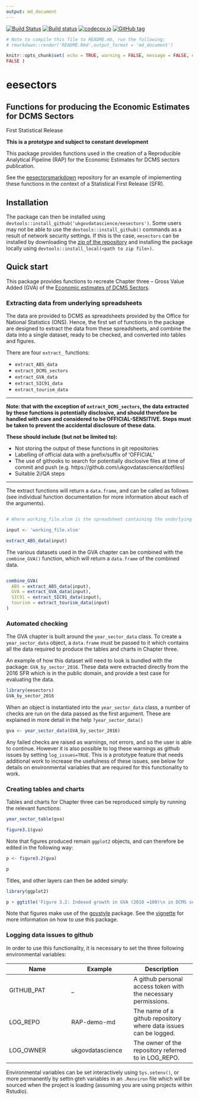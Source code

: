 ```yaml
--- 
output: md_document 
---
```


[![Build
Status](https://travis-ci.org/DCMSstats/eesectors.svg?branch=master)](https://travis-ci.org/DCMSstats/eesectors)
[![Build
status](https://ci.appveyor.com/api/projects/status/vulmerft4p30339l/branch/master?svg=true)](https://ci.appveyor.com/project/ivyleavedtoadflax/eesectors/branch/master)
[![codecov.io](http://codecov.io/github/ukgovdatascience/eesectors/coverage.svg?branch=master)](http://codecov.io/github/ukgovdatascience/eesectors?branch=master)
[![GitHub
tag](https://img.shields.io/github/tag/ukgovdatascience/eesectors.svg)](https://github.com/ukgovdatascience/eesectors/releases)

```r

# Note to compile this file to README.mb, run the following:
# rmarkdown::render('README.Rmd',output_format = 'md_document')

knitr::opts_chunk$set( echo = TRUE, warning = FALSE, message = FALSE, error =
FALSE )

```

# eesectors 

## Functions for producing the Economic Estimates for DCMS Sectors
First Statistical Release

**This is a prototype and subject to constant development**

This package provides functions used in the creation of a Reproducible
Analytical Pipeline (RAP) for the Economic Estimates for DCMS sectors
publication.

See the [eesectorsmarkdown](https://github.com/ukgovdatascience/eesectorsmarkdown) repository for an example of implementing these functions in the context of a Statistical First Release (SFR).

## Installation

The package can then be installed using `devtools::install_github('ukgovdatascience/eesectors')`. 
Some users may not be able to use the `devtools::install_github()` commands as a result of network security settings. 
If this is the case, `eesectors` can be installed by downloading the [zip of the repository](https://github.com/ukgovdatascience/eesectors/archive/master.zip) and installing the package locally using `devtools::install_local(<path to zip file>)`.

## Quick start

This package provides functions to recreate Chapter three -- Gross Value Added
(GVA) of the [Economic estimates of DCMS Sectors](https://www.gov.uk/government/uploads/system/uploads/attachment_data/file/544103/DCMS_Sectors_Economic_Estimates_-_August_2016.pdf).

### Extracting data from underlying spreadsheets

The data are provided to DCMS as spreadsheets provided by the Office for
National Statistics (ONS). Hence, the first set of functions in the package are
designed to extract the data from these spreadsheets, and combine the data into
a single dataset, ready to be checked, and converted into tables and figures.

There are four `extract_` functions:

* `extract_ABS_data` 
* `extract_DCMS_sectors` 
* `extract_GVA_data` 
* `extract_SIC91_data` 
* `extract_tourism_data`

---

**Note: that with the exception of `extract_DCMS_sectors`, the data extracted by these functions is potentially disclosive, and should therefore be handled with care and considered to be OFFICIAL-SENSITIVE. Steps must be taken to prevent the accidental disclosure of these data.**

**These should include (but not be limited to):** 

* Not storing the output of these functions in git repositories 
* Labelling of official data with a prefix/suffix of 'OFFICIAL' 
* The use of githooks to search for potentially disclosive files at time of commit and push (e.g. https://github.com/ukgovdatascience/dotfiles) 
* Suitable 2i/QA steps

---

The extract functions will return a `data.frame`, and can be called as follows (see individual function documentation for more information about each of the arguments).

```r

# Where working_file.xlsm is the spreadsheet containing the underlying data 

input <- 'working_file.xlsm' 

extract_ABS_data(input) 

```

The various datasets used in the GVA chapter can be combined with the `combine_GVA()` function, which will return a `data.frame` of the combined data.

```r

combine_GVA(
  ABS = extract_ABS_data(input),
  GVA = extract_GVA_data(input),
  SIC91 = extract_SIC91_data(input),
  tourism = extract_tourism_data(input)
)

```

### Automated checking

The GVA chapter is built around the `year_sector_data` class. To create a
`year_sector_data` object, a `data.frame` must be passed to it which contains
all the data required to produce the tables and charts in Chapter three.

An example of how this dataset will need to look is bundled with the package:
`GVA_by_sector_2016`. These data were extracted directly from the 2016 SFR which
is in the public domain, and provide a test case for evaluating the data.

```r

library(eesectors) 
GVA_by_sector_2016 
```

When an object is instantiated into the `year_sector_data` class, a number of checks
are run on the data passed as the first argument. These are explained in more
detail in the help `?year_sector_data()`

```r

gva <- year_sector_data(GVA_by_sector_2016) 

```

Any failed checks are raised as warnings, not errors, and so the user is able to continue. 
However it is also possible to log these warnings as github issues by setting `log_issues=TRUE`.
This is a prototype feature that needs additional work to increase the usefulness of these issues, see below for details on environmental variables that are required for this functionality to work.

### Creating tables and charts

Tables and charts for Chapter three can be reproduced simply by running the relevant functions:

```r

year_sector_table(gva) 

```

```r

figure3.1(gva) 

```

Note that figures produced remain `ggplot2` objects, and can therefore be edited
in the following way:

```r

p <- figure3.2(gva)

p 

```

Titles, and other layers can then be added simply:

```r

library(ggplot2)

p + ggtitle('Figure 3.2: Indexed growth in GVA (2010 =100)\n in DCMS sectors and UK: 2010-2015') 

```

Note that figures make use of the [govstyle](https://github.com/ukgovdatascience/govstyle) package. 
See the
[vignette](https://github.com/ukgovdatascience/govstyle/blob/master/vignettes/absence_statistics.md) for more information on how to use this package.

### Logging data issues to github

In order to use this functionality, it is necessary to set the three following
environmental variables:

|Name|Example|Description| 
|---|---|---| 
|GITHUB_PAT|_|A github personal access token with the necessary permissions.| 
|LOG_REPO|RAP-demo-md|The name of a github repository where data issues can be logged.| 
|LOG_OWNER|ukgovdatascience|The owner of the repository referred to in LOG_REPO.|

Environmental variables can be set interactively using `Sys.setenv()`, or more
permanently by settin gteh variables in an `.Renviron` file which will be
sourced when the project is loading (assuming you are using projects within
Rstudio).

